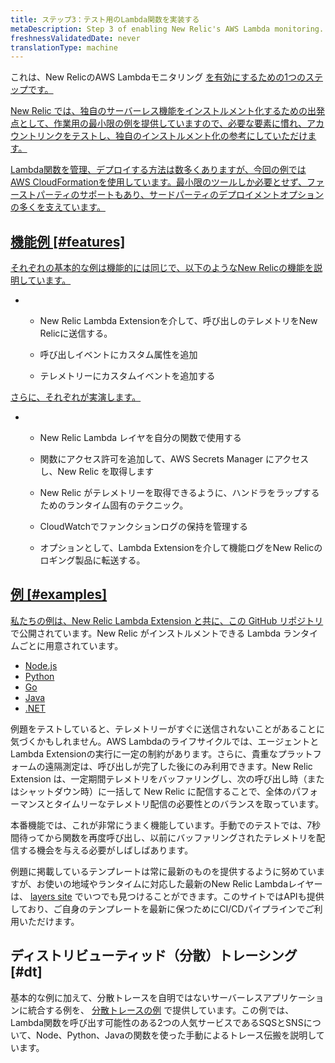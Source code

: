 ```yaml
---
title: ステップ3：テスト用のLambda関数を実装する
metaDescription: Step 3 of enabling New Relic's AWS Lambda monitoring.
freshnessValidatedDate: never
translationType: machine
---
```


これは、New RelicのAWS Lambdaモニタリング [を有効にするための1つのステップです。](/docs/serverless-function-monitoring/aws-lambda-monitoring/enable-lambda-monitoring/enable-aws-lambda-monitoring)

[New Relic では、独自のサーバーレス機能をインストルメント化するための出発点として、作業用の最小限の例を提供していますので、必要な要素に慣れ、アカウントリンクをテストし、独自のインストルメント化の参考にしていただけます。](/docs/serverless-function-monitoring/aws-lambda-monitoring/enable-lambda-monitoring/enable-aws-lambda-monitoring)

[Lambda関数を管理、デプロイする方法は数多くありますが、今回の例ではAWS CloudFormationを使用しています。最小限のツールしか必要とせず、ファーストパーティのサポートもあり、サードパーティのデプロイメントオプションの多くを支えています。](/docs/serverless-function-monitoring/aws-lambda-monitoring/enable-lambda-monitoring/enable-aws-lambda-monitoring)

## [機能例 [#features]](/docs/serverless-function-monitoring/aws-lambda-monitoring/enable-lambda-monitoring/enable-aws-lambda-monitoring)

[それぞれの基本的な例は機能的には同じで、以下のようなNew Relicの機能を説明しています。](/docs/serverless-function-monitoring/aws-lambda-monitoring/enable-lambda-monitoring/enable-aws-lambda-monitoring)

* * New Relic Lambda Extensionを介して、呼び出しのテレメトリをNew Relicに送信する。

  * 呼び出しイベントにカスタム属性を追加

  * テレメトリーにカスタムイベントを追加する

[さらに、それぞれが実演します。](/docs/serverless-function-monitoring/aws-lambda-monitoring/enable-lambda-monitoring/enable-aws-lambda-monitoring)

* * New Relic Lambda レイヤを自分の関数で使用する

  * 関数にアクセス許可を追加して、AWS Secrets Manager にアクセスし、New Relic を取得します

    <InlinePopover type="licenseKey"/>

  * New Relic がテレメトリーを取得できるように、ハンドラをラップするためのランタイム固有のテクニック。

  * CloudWatchでファンクションログの保持を管理する

  * オプションとして、Lambda Extensionを介して機能ログをNew Relicのロギング製品に転送する。

## [例 [#examples]](/docs/serverless-function-monitoring/aws-lambda-monitoring/enable-lambda-monitoring/enable-aws-lambda-monitoring)

[私たちの例は、New Relic Lambda Extension と共に、この ](/docs/serverless-function-monitoring/aws-lambda-monitoring/enable-lambda-monitoring/enable-aws-lambda-monitoring)[GitHub リポジトリ](https://github.com/newrelic/newrelic-lambda-extension) で公開されています。New Relic がインストルメントできる Lambda ランタイムごとに用意されています。

* [Node.js](https://github.com/newrelic/newrelic-lambda-extension/tree/main/examples/sam/node)
* [Python](https://github.com/newrelic/newrelic-lambda-extension/tree/main/examples/sam/python)
* [Go](https://github.com/newrelic/newrelic-lambda-extension/tree/main/examples/sam/go)
* [Java](https://github.com/newrelic/newrelic-lambda-extension/tree/main/examples/sam/java)
* [.NET](https://github.com/newrelic/newrelic-lambda-extension/tree/main/examples/sam/dotnet)

<Callout variant="tip">
  例題をテストしていると、テレメトリーがすぐに送信されないことがあることに気づくかもしれません。AWS Lambdaのライフサイクルでは、エージェントとLambda Extensionの実行に一定の制約があります。さらに、貴重なプラットフォームの遠隔測定は、呼び出しが完了した後にのみ利用できます。New Relic Extension は、一定期間テレメトリをバッファリングし、次の呼び出し時（またはシャットダウン時）に一括して New Relic に配信することで、全体のパフォーマンスとタイムリーなテレメトリ配信の必要性とのバランスを取っています。

  本番機能では、これが非常にうまく機能しています。手動でのテストでは、7秒間待ってから関数を再度呼び出し、以前にバッファリングされたテレメトリを配信する機会を与える必要がしばしばあります。
</Callout>

例題に掲載しているテンプレートは常に最新のものを提供するように努めていますが、お使いの地域やランタイムに対応した最新のNew Relic Lambdaレイヤーは、 [layers site](https://layers.newrelic-external.com/) でいつでも見つけることができます。このサイトではAPIも提供しており、ご自身のテンプレートを最新に保つためにCI/CDパイプラインでご利用いただけます。

## ディストリビューティッド（分散）トレーシング [#dt]

基本的な例に加えて、分散トレースを自明ではないサーバーレスアプリケーションに統合する例を、 [分散トレースの例](https://github.com/newrelic/newrelic-lambda-extension/tree/main/examples/sam/distributedtracing) で提供しています。この例では、Lambda関数を呼び出す可能性のある2つの人気サービスであるSQSとSNSについて、Node、Python、Javaの関数を使った手動によるトレース伝搬を説明しています。

<InstallFeedback/>